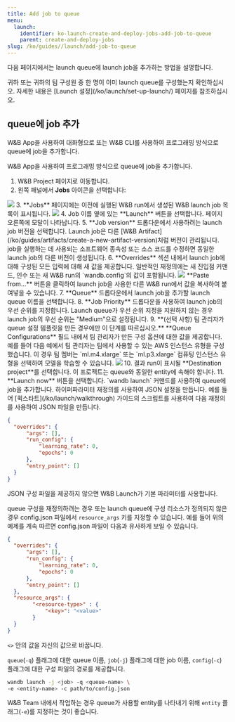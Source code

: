 ```yaml
---
title: Add job to queue
menu:
  launch:
    identifier: ko-launch-create-and-deploy-jobs-add-job-to-queue
    parent: create-and-deploy-jobs
slug: /ko/guides//launch/add-job-to-queue
---
```


다음 페이지에서는 launch queue에 launch job을 추가하는 방법을 설명합니다.

<Note>
귀하 또는 귀하의 팀 구성원 중 한 명이 이미 launch queue를 구성했는지 확인하십시오. 자세한 내용은 [Launch 설정](/ko/launch/set-up-launch/) 페이지를 참조하십시오.
</Note>

## queue에 job 추가

W&B App을 사용하여 대화형으로 또는 W&B CLI를 사용하여 프로그래밍 방식으로 queue에 job을 추가합니다.

<Tabs>
<Tab title="Tab">
W&B App을 사용하여 프로그래밍 방식으로 queue에 job을 추가합니다.

1. W&B Project 페이지로 이동합니다.
2. 왼쪽 패널에서 **Jobs** 아이콘을 선택합니다:
  <Frame>
    <img src="/images/launch/project_jobs_tab_gs.png"  />
</Frame>
3. **Jobs** 페이지에는 이전에 실행된 W&B run에서 생성된 W&B launch job 목록이 표시됩니다.
  <Frame>
    <img src="/images/launch/view_jobs.png"  />
</Frame>
4. Job 이름 옆에 있는 **Launch** 버튼을 선택합니다. 페이지 오른쪽에 모달이 나타납니다.
5. **Job version** 드롭다운에서 사용하려는 launch job 버전을 선택합니다. Launch job은 다른 [W&B Artifact](/ko/guides/artifacts/create-a-new-artifact-version)처럼 버전이 관리됩니다. job을 실행하는 데 사용되는 소프트웨어 종속성 또는 소스 코드를 수정하면 동일한 launch job의 다른 버전이 생성됩니다.
6. **Overrides** 섹션 내에서 launch job에 대해 구성된 모든 입력에 대해 새 값을 제공합니다. 일반적인 재정의에는 새 진입점 커맨드, 인수 또는 새 W&B run의 `wandb.config`의 값이 포함됩니다.
  <Frame>
    <img src="/images/launch/create_starter_queue_gs.png"  />
</Frame>
  **Paste from...** 버튼을 클릭하여 launch job을 사용한 다른 W&B run에서 값을 복사하여 붙여넣을 수 있습니다.
7. **Queue** 드롭다운에서 launch job을 추가할 launch queue 이름을 선택합니다.
8. **Job Priority** 드롭다운을 사용하여 launch job의 우선 순위를 지정합니다. Launch queue가 우선 순위 지정을 지원하지 않는 경우 launch job의 우선 순위는 "Medium"으로 설정됩니다.
9. **(선택 사항) 팀 관리자가 queue 설정 템플릿을 만든 경우에만 이 단계를 따르십시오.**
**Queue Configurations** 필드 내에서 팀 관리자가 만든 구성 옵션에 대한 값을 제공합니다.
예를 들어 다음 예에서 팀 관리자는 팀에서 사용할 수 있는 AWS 인스턴스 유형을 구성했습니다. 이 경우 팀 멤버는 `ml.m4.xlarge` 또는 `ml.p3.xlarge` 컴퓨팅 인스턴스 유형을 선택하여 모델을 학습할 수 있습니다.
<Frame>
    <img src="/images/launch/team_member_use_config_template.png"  />
</Frame>
10. 결과 run이 표시될 **Destination project**를 선택합니다. 이 프로젝트는 queue와 동일한 entity에 속해야 합니다.
11. **Launch now** 버튼을 선택합니다.
</Tab>
<Tab title="Tab">
`wandb launch` 커맨드를 사용하여 queue에 job을 추가합니다. 하이퍼파라미터 재정의를 사용하여 JSON 설정을 만듭니다. 예를 들어 [퀵스타트](/ko/launch/walkthrough) 가이드의 스크립트를 사용하여 다음 재정의를 사용하여 JSON 파일을 만듭니다.

```json title="config.json"
{
  "overrides": {
      "args": [],
      "run_config": {
          "learning_rate": 0,
          "epochs": 0
      },   
      "entry_point": []
  }
}
```

<Note>
JSON 구성 파일을 제공하지 않으면 W&B Launch가 기본 파라미터를 사용합니다.
</Note>

queue 구성을 재정의하려는 경우 또는 launch queue에 구성 리소스가 정의되지 않은 경우 config.json 파일에서 `resource_args` 키를 지정할 수 있습니다. 예를 들어 위의 예제를 계속 따르면 config.json 파일이 다음과 유사하게 보일 수 있습니다.

```json title="config.json"
{
  "overrides": {
      "args": [],
      "run_config": {
          "learning_rate": 0,
          "epochs": 0
      },
      "entry_point": []
  },
  "resource_args": {
        "<resource-type>" : {
            "<key>": "<value>"
        }
  }
}
```

`<>` 안의 값을 자신의 값으로 바꿉니다.

`queue`(`-q`) 플래그에 대한 queue 이름, `job`(`-j`) 플래그에 대한 job 이름, `config`(`-c`) 플래그에 대한 구성 파일의 경로를 제공합니다.

```bash
wandb launch -j <job> -q <queue-name> \ 
-e <entity-name> -c path/to/config.json
```
W&B Team 내에서 작업하는 경우 queue가 사용할 entity를 나타내기 위해 `entity` 플래그(`-e`)를 지정하는 것이 좋습니다.
</Tab>
</Tabs>
